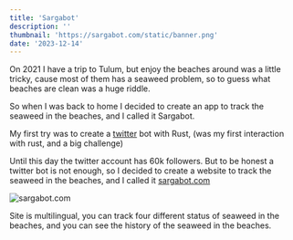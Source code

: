 ```yaml
---
title: 'Sargabot'
description: ''
thumbnail: 'https://sargabot.com/static/banner.png'
date: '2023-12-14'
---
```



On 2021 I have a trip to Tulum, but enjoy the beaches around was a little tricky, cause most of them has a seaweed problem, so to guess what beaches are clean was a huge riddle.

So when I was back to home I decided to create an app to track the seaweed in the beaches, and I called it Sargabot.

My first try was to create a [twitter](https://x.com/sargabot) bot with Rust, (was my first interaction with rust, and a big challenge)

<Repo path="zavbala/sargabot" />

Until this day the twitter account has 60k followers. But to be honest a twitter bot is not enough, so I decided to create a website to track the seaweed in the beaches, and I called it [sargabot.com](https://sargabot.com)

<img src="/sargabot.png" alt="sargabot.com" />

Site is multilingual, you can track four different status of seaweed in the beaches, and you can see the history of the seaweed in the beaches.
